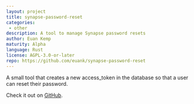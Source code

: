 ```yaml
---
layout: project
title: synapse-password-reset
categories: 
 - other
description: A tool to manage Synapse password resets
author: Euan Kemp
maturity: Alpha
language: Rust
license: AGPL-3.0-or-later
repo: https://github.com/euank/synapse-password-reset
---
```


A small tool that creates a new access_token in the database so that a user can reset their password.

Check it out on [GitHub](https://github.com/euank/synapse-password-reset).



